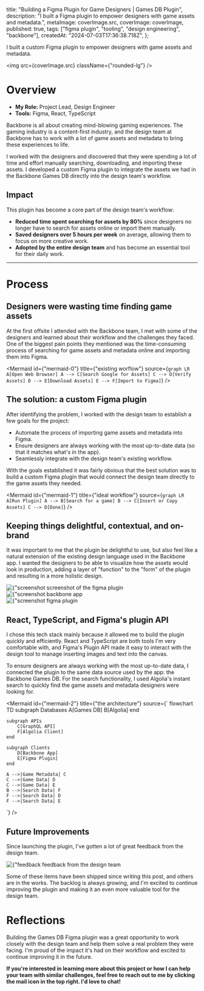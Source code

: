 
  title: "Building a Figma Plugin for Game Designers | Games DB Plugin",
  description:
    "I built a Figma plugin to empower designers with game assets and metadata.",
  metaImage: coverImage.src,
  coverImage: coverImage,
  published: true,
  tags: ["figma plugin", "tooling", "design engineering", "backbone"],
  createdAt: "2024-07-03T17:36:38.718Z",
};

<PageTitle>
  I built a custom Figma plugin to empower designers with
  <PageTitleHighlight block>game assets and metadata.</PageTitleHighlight>
</PageTitle>

<img src={coverImage.src} className={"rounded-lg"} />

# Overview

- **My Role:** Project Lead, Design Engineer
- **Tools:** Figma, React, TypeScript

Backbone is all about creating mind-blowing gaming experiences. The gaming industry is a content-first industry, and the design team at Backbone has to work with a lot of game assets and metadata to bring these experiences to life.

I worked with the designers and discovered that they were spending a lot of time and effort manually searching, downloading, and importing these assets.
I developed a custom Figma plugin to integrate the assets we had in the Backbone Games DB directly into the design team's workflow.

## Impact

This plugin has become a core part of the design team's workflow:

- **Reduced time spent searching for assets by 80%** since designers no longer have to search for assets online or import them manually.
- **Saved designers over 5 hours per week** on average, allowing them to focus on more creative work.
- **Adopted by the entire design team** and has become an essential tool for their daily work.

<hr />

# Process

## Designers were wasting time finding game assets

At the first offsite I attended with the Backbone team, I met with some of the designers and learned about their workflow and the challenges they faced. One of the biggest pain points they mentioned was the time-consuming process of searching for game assets and metadata online and importing them into Figma.

<Mermaid
  id={"mermaid-0"}
  title={"existing worflow"}
  source={`
    graph LR
        A[Open Web Browser]
        A --> C[Search Google for Assets]
        C --> D[Verify Assets]
        D --> E[Download Assets]
        E --> F[Import to Figma]
`}
/>

## The solution: a custom Figma plugin

After identifying the problem, I worked with the design team to establish a few goals for the project:

- Automate the process of importing game assets and metadata into Figma.
- Ensure designers are always working with the most up-to-date data (so that it matches what's in the app).
- Seamlessly integrate with the design team's existing workflow.

With the goals established it was fairly obvious that the best solution was to build a custom Figma plugin that would connect the design team directly to the game assets they needed.

<Mermaid
  id={"mermaid-1"}
  title={"ideal workflow"}
  source={`
    graph LR
        A[Run Plugin]
        A --> B[Search for a game]
        B --> C[Insert or Copy Assets]
        C --> D[Done]
  `}
/>

## Keeping things delightful, contextual, and on-brand

It was important to me that the plugin be delightful to use, but also feel like a natural extension of the existing design language used in the Backbone app. I wanted the designers to be able to visualize how the assets would look in production, adding a layer of "function" to the "form" of the plugin and resulting in a more holistic design.

<div>
  <img
    src={coverImage.src}
    className={"mb-1 rounded-lg"}
    alt={"screenshot of the figma plugin"}
  />
  <span className={"text-xs text-muted-foreground"}>
    screenshot of the figma plugin
  </span>
</div>

<div className={"mb-4 grid gap-4 md:grid-cols-2"}>
  <div>
    <img
      src={appCloseup.src}
      className={"mb-1 rounded-lg"}
      alt={"screenshot of the backbone app"}
    />
    <span className={"text-xs text-muted-foreground"}>backbone app</span>
  </div>
  <div>
    <img
      src={pluginCloseup.src}
      className={"mb-1 rounded-lg"}
      alt={"screenshot of the figma plugin"}
    />
    <span className={"text-xs text-muted-foreground"}>figma plugin</span>
  </div>
</div>

## React, TypeScript, and Figma's plugin API

I chose this tech stack mainly because it allowed me to build the plugin quickly and efficiently. React and TypeScript are both tools I'm very comfortable with, and Figma's Plugin API made it easy to interact with the design tool to manage inserting images and text into the canvas.

To ensure designers are always working with the most up-to-date data, I connected the plugin to the same data source used by the app: the Backbone Games DB.
For the search functionality, I used Algolia's instant search to quickly find the game assets and metadata designers were looking for.

<Mermaid
  id={"mermaid-2"}
  title={"the architecture"}
  source={`
    flowchart TD
    subgraph Databases
        A[Games DB]
        B[Algolia]
    end

    subgraph APIs
        C[GraphQL API]
        F[Algolia Client]
    end

    subgraph Clients
        D[Backbone App]
        E[Figma Plugin]
    end

    A -->|Game Metadata| C
    C -->|Game Data| D
    C -->|Game Data| E
    B -->|Search Data| F
    F -->|Search Data| D
    F -->|Search Data| E

`}
/>

## Future Improvements

Since launching the plugin, I've gotten a lot of great feedback from the design team.

<div>
  <img
    src={feedbackImage.src}
    className={"mb-1 rounded-lg"}
    alt={"feedback from the design team"}
  />
  <span className={"text-xs text-muted-foreground"}>
    feedback from the design team
  </span>
</div>

Some of these items have been shipped since writing this post, and others are in the works. The backlog is always growing, and I'm excited to continue improving the plugin and making it an even more valuable tool for the design team.

# Reflections

Building the Games DB Figma plugin was a great opportunity to work closely with the design team and help them solve a real problem they were facing. I'm proud of the impact it's had on their workflow and excited to continue improving it in the future.

**If you're interested in learning more about this project or how I can help your team with similar challenges, feel free to reach out to me by clicking the mail icon in the top right. I'd love to chat!**
